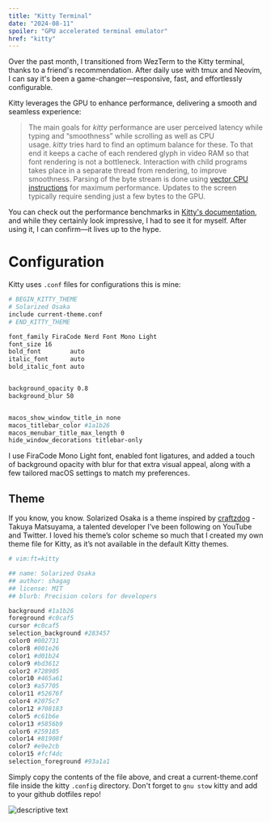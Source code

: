 ```yaml
---
title: "Kitty Terminal"
date: "2024-08-11"
spoiler: "GPU accelerated terminal emulator"
href: "kitty"
---
```



Over the past month, I transitioned from WezTerm to the Kitty terminal, thanks to a friend's recommendation. After daily use with tmux and Neovim, I can say it's been a game-changer—responsive, fast, and effortlessly configurable.

Kitty leverages the GPU to enhance performance, delivering a smooth and seamless experience:

> The main goals for *kitty* performance are user perceived latency while typing and “smoothness” while scrolling as well as CPU usage. *kitty* tries hard to find an optimum balance for these. To that end it keeps a cache of each rendered glyph in video RAM so that font rendering is not a bottleneck. Interaction with child programs takes place in a separate thread from rendering, to improve smoothness. Parsing of the byte stream is done using [vector CPU instructions](https://en.wikipedia.org/wiki/Single_instruction,_multiple_data) for maximum performance. Updates to the screen typically require sending just a few bytes to the GPU.

You can check out the performance benchmarks in [Kitty's documentation](https://sw.kovidgoyal.net/kitty/performance/), and while they certainly look impressive, I had to see it for myself. After using it, I can confirm—it lives up to the hype.

# Configuration

Kitty uses `.conf` files for configurations this is mine:

```zsh
# BEGIN_KITTY_THEME
# Solarized Osaka
include current-theme.conf
# END_KITTY_THEME

font_family FiraCode Nerd Font Mono Light
font_size 16
bold_font        auto
italic_font      auto
bold_italic_font auto


background_opacity 0.8
background_blur 50


macos_show_window_title_in none
macos_titlebar_color #1a1b26
macos_menubar_title_max_length 0
hide_window_decorations titlebar-only

```

I use FiraCode Mono Light font, enabled font ligatures, and added a touch of background opacity with blur for that extra visual appeal, along with a few tailored macOS settings to match my preferences.

## Theme

If you know, you know. Solarized Osaka is a theme inspired by [craftzdog](https://www.craftz.dog/) - Takuya Matsuyama, a talented developer I’ve been following on YouTube and Twitter. I loved his theme’s color scheme so much that I created my own theme file for Kitty, as it’s not available in the default Kitty themes.

```zsh
# vim:ft=kitty

## name: Solarized Osaka
## author: shagag
## license: MIT
## blurb: Precision colors for developers

background #1a1b26
foreground #c0caf5
cursor #c0caf5
selection_background #283457
color0 #002731
color8 #001e26
color1 #d01b24
color9 #bd3612
color2 #728905
color10 #465a61
color3 #a57705
color11 #52676f
color4 #2075c7
color12 #708183
color5 #c61b6e
color13 #5856b9
color6 #259185
color14 #81908f
color7 #e9e2cb
color15 #fcf4dc
selection_foreground #93a1a1

```

Simply copy the contents of the file above, and creat a current-theme.conf file inside the kitty `.config` directory. Don't forget to `gnu stow` kitty and add to your github dotfiles repo!

<Image
  src="/kitty.png"
  width={1280}
  height={720}
  aspectRatio="16:9"
  alt="descriptive text"
  alt="A starry night sky."
/>
